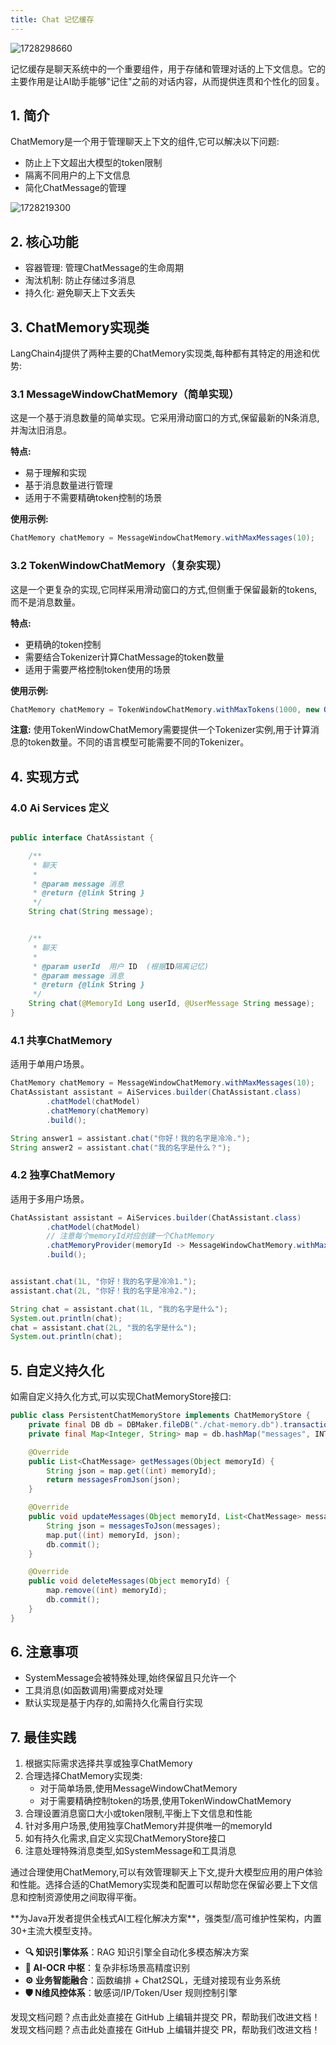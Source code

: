```yaml
---
title: Chat 记忆缓存
---
```


<img src='https://minio.pigx.top/oss/202410/1728298660.png' alt='1728298660'/>

记忆缓存是聊天系统中的一个重要组件，用于存储和管理对话的上下文信息。它的主要作用是让AI助手能够"记住"之前的对话内容，从而提供连贯和个性化的回复。

## 1. 简介

ChatMemory是一个用于管理聊天上下文的组件,它可以解决以下问题:

- 防止上下文超出大模型的token限制
- 隔离不同用户的上下文信息
- 简化ChatMessage的管理


<img src='https://minio.pigx.top/oss/202410/1728219300.png' alt='1728219300'/>


## 2. 核心功能

- 容器管理: 管理ChatMessage的生命周期
- 淘汰机制: 防止存储过多消息
- 持久化: 避免聊天上下文丢失

## 3. ChatMemory实现类

LangChain4j提供了两种主要的ChatMemory实现类,每种都有其特定的用途和优势:

### 3.1 MessageWindowChatMemory（简单实现）

这是一个基于消息数量的简单实现。它采用滑动窗口的方式,保留最新的N条消息,并淘汰旧消息。

**特点:**
- 易于理解和实现
- 基于消息数量进行管理
- 适用于不需要精确token控制的场景

**使用示例:**
```java
ChatMemory chatMemory = MessageWindowChatMemory.withMaxMessages(10);
```

### 3.2 TokenWindowChatMemory（复杂实现）

这是一个更复杂的实现,它同样采用滑动窗口的方式,但侧重于保留最新的tokens,而不是消息数量。

**特点:**
- 更精确的token控制
- 需要结合Tokenizer计算ChatMessage的token数量
- 适用于需要严格控制token使用的场景

**使用示例:**
```java
ChatMemory chatMemory = TokenWindowChatMemory.withMaxTokens(1000, new OpenAiTokenCountEstimator(GPT_3_5_TURBO);
```

**注意:** 使用TokenWindowChatMemory需要提供一个Tokenizer实例,用于计算消息的token数量。不同的语言模型可能需要不同的Tokenizer。

## 4. 实现方式


### 4.0 Ai Services 定义

```java

public interface ChatAssistant {

    /**
     * 聊天
     *
     * @param message 消息
     * @return {@link String }
     */
    String chat(String message);


    /**
     * 聊天
     *
     * @param userId  用户 ID  (根据ID隔离记忆)
     * @param message 消息
     * @return {@link String }
     */
    String chat(@MemoryId Long userId, @UserMessage String message);
}
```

### 4.1 共享ChatMemory

适用于单用户场景。

```java
ChatMemory chatMemory = MessageWindowChatMemory.withMaxMessages(10);
ChatAssistant assistant = AiServices.builder(ChatAssistant.class)
        .chatModel(chatModel)
        .chatMemory(chatMemory)
        .build();

String answer1 = assistant.chat("你好！我的名字是冷冷.");
String answer2 = assistant.chat("我的名字是什么？");
```

### 4.2 独享ChatMemory

适用于多用户场景。

```java
ChatAssistant assistant = AiServices.builder(ChatAssistant.class)
        .chatModel(chatModel)
        // 注意每个memoryId对应创建一个ChatMemory
        .chatMemoryProvider(memoryId -> MessageWindowChatMemory.withMaxMessages(10))
        .build();


assistant.chat(1L, "你好！我的名字是冷冷1.");
assistant.chat(2L, "你好！我的名字是冷冷2.");

String chat = assistant.chat(1L, "我的名字是什么");
System.out.println(chat);
chat = assistant.chat(2L, "我的名字是什么");
System.out.println(chat);
```

## 5. 自定义持久化

如需自定义持久化方式,可以实现ChatMemoryStore接口:

```java
public class PersistentChatMemoryStore implements ChatMemoryStore {
    private final DB db = DBMaker.fileDB("./chat-memory.db").transactionEnable().make();
    private final Map<Integer, String> map = db.hashMap("messages", INTEGER, STRING).createOrOpen();

    @Override
    public List<ChatMessage> getMessages(Object memoryId) {
        String json = map.get((int) memoryId);
        return messagesFromJson(json);
    }

    @Override
    public void updateMessages(Object memoryId, List<ChatMessage> messages) {
        String json = messagesToJson(messages);
        map.put((int) memoryId, json);
        db.commit();
    }

    @Override
    public void deleteMessages(Object memoryId) {
        map.remove((int) memoryId);
        db.commit();
    }
}
```

## 6. 注意事项

- SystemMessage会被特殊处理,始终保留且只允许一个
- 工具消息(如函数调用)需要成对处理
- 默认实现是基于内存的,如需持久化需自行实现

## 7. 最佳实践

1. 根据实际需求选择共享或独享ChatMemory
2. 合理选择ChatMemory实现类:
   - 对于简单场景,使用MessageWindowChatMemory
   - 对于需要精确控制token的场景,使用TokenWindowChatMemory
3. 合理设置消息窗口大小或token限制,平衡上下文信息和性能
4. 针对多用户场景,使用独享ChatMemory并提供唯一的memoryId
5. 如有持久化需求,自定义实现ChatMemoryStore接口
6. 注意处理特殊消息类型,如SystemMessage和工具消息

通过合理使用ChatMemory,可以有效管理聊天上下文,提升大模型应用的用户体验和性能。选择合适的ChatMemory实现类和配置可以帮助您在保留必要上下文信息和控制资源使用之间取得平衡。

<Card title="PIG AI应用开发平台 | 适合中大型企业构建自主可控的AI中台" icon="link" href="https://ai.pig4cloud.com">
**为Java开发者提供全栈式AI工程化解决方案**，强类型/高可维护性架构，内置30+主流大模型支持。

- **🔍 知识引擎体系**：RAG 知识引擎全自动化多模态解决方案
- **📝 AI-OCR 中枢**：复杂非标场景高精度识别
- **⚙️ 业务智能融合**：函数编排 + Chat2SQL，无缝对接现有业务系统
- **🛡️ N维风控体系**：敏感词/IP/Token/User 规则控制引擎
</Card>

<Card title="文档有误？请协助编辑" icon="pencil" href="https://github.com/javaai-pig4cloud-com/javaai-docs/edit/main/docs/07Chat 记忆.mdx">
  发现文档问题？点击此处直接在 GitHub 上编辑并提交 PR，帮助我们改进文档！
</Card>





<Card title="文档有误？请协助编辑" icon="pencil" href="https://github.com/javaai-pig4cloud-com/javaai-docs/edit/main/docs/07-chat-memory.mdx">
  发现文档问题？点击此处直接在 GitHub 上编辑并提交 PR，帮助我们改进文档！
</Card>

